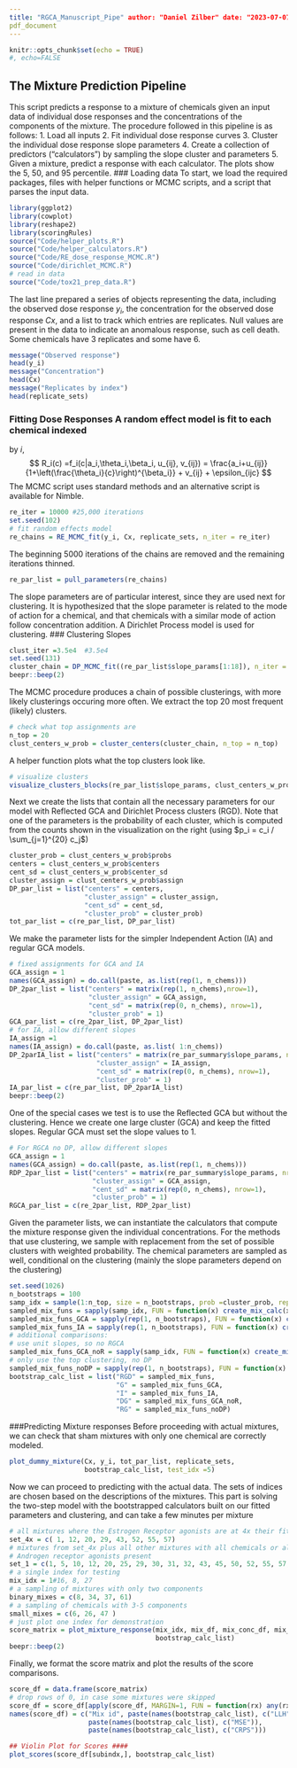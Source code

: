 ```yaml
---
title: "RGCA_Manuscript_Pipe" author: "Daniel Zilber" date: "2023-07-07" output:
pdf_document
---
```

```r
knitr::opts_chunk$set(echo = TRUE)
#, echo=FALSE
```
## The Mixture Prediction Pipeline
This script predicts a response to a mixture of chemicals given an input data of
individual dose responses and the concentrations of the components of the
mixture.  The procedure followed in this pipeline is as follows:
1. Load all inputs 2. Fit individual dose response curves 3. Cluster the
individual dose response slope parameters 4. Create a collection of predictors
("calculators") by sampling the slope cluster and parameters 5. Given a mixture,
predict a response with each calculator.  The plots show the 5, 50, and 95
percentile.
### Loading data To start, we load the required packages, files with helper
functions or MCMC scripts, and a script that parses the input data.
```r
library(ggplot2)
library(cowplot)
library(reshape2)
library(scoringRules)
source("Code/helper_plots.R")
source("Code/helper_calculators.R")
source("Code/RE_dose_response_MCMC.R")
source("Code/dirichlet_MCMC.R")
# read in data
source("Code/tox21_prep_data.R")
```
The last line prepared a series of objects representing the data, including the
observed dose response $y_i$, the concentration for the observed dose response
$Cx$, and a list to track which entries are replicates.  Null values are present
in the data to indicate an anomalous response, such as cell death.  Some
chemicals have 3 replicates and some have 6.
```r
message("Observed response")
head(y_i)
message("Concentration")
head(Cx)
message("Replicates by index")
head(replicate_sets)
```
### Fitting Dose Responses A random effect model is fit to each chemical indexed
by $i$, $$  R_i(c) =f_i(c|a_i,\theta_i,\beta_i, u_{ij}, v_{ij}) =
\frac{a_i+u_{ij}}{1+\left(\frac{\theta_i}{c}\right)^{\beta_i}} + v_{ij} +
\epsilon_{ijc} $$ The MCMC script uses standard methods and an alternative
script is available for Nimble.
```r
re_iter = 10000 #25,000 iterations
set.seed(102)
# fit random effects model
re_chains = RE_MCMC_fit(y_i, Cx, replicate_sets, n_iter = re_iter)
```
The beginning 5000 iterations of the chains are removed and the remaining
iterations thinned.
```r
re_par_list = pull_parameters(re_chains)
```
The slope parameters are of particular interest, since they are used next for
clustering.  It is hypothesized that the slope parameter is related to the mode
of action for a chemical, and that chemicals with a similar mode of action
follow concentration addition.  A Dirichlet Process model is used for
clustering.
### Clustering Slopes
```r
clust_iter =3.5e4  #3.5e4
set.seed(131)
cluster_chain = DP_MCMC_fit((re_par_list$slope_params[1:18]), n_iter = clust_iter)
beepr::beep(2)
```
The MCMC procedure produces a chain of possible clusterings, with more likely
clusterings occuring more often.  We extract the top 20 most frequent (likely)
clusters.
```r
# check what top assignments are
n_top = 20
clust_centers_w_prob = cluster_centers(cluster_chain, n_top = n_top)
```
A helper function plots what the top clusters look like.
```r
# visualize clusters
visualize_clusters_blocks(re_par_list$slope_params, clust_centers_w_prob)
```
Next we create the lists that contain all the necessary parameters for our model
with Reflected GCA and Dirichlet Process clusters (RGD).  Note that one of the
parameters is the probability of each cluster, which is computed from the counts
shown in the visualization on the right (using $p_i = c_i / \sum_{j=1}^{20}
c_j$)
```r
cluster_prob = clust_centers_w_prob$probs
centers = clust_centers_w_prob$centers
cent_sd = clust_centers_w_prob$center_sd
cluster_assign = clust_centers_w_prob$assign
DP_par_list = list("centers" = centers,
                   "cluster_assign" = cluster_assign,
                   "cent_sd" = cent_sd,
                   "cluster_prob" = cluster_prob)
tot_par_list = c(re_par_list, DP_par_list)
```
We make the parameter lists for the simpler Independent Action (IA) and regular
GCA models.
```r
# fixed assignments for GCA and IA
GCA_assign = 1
names(GCA_assign) = do.call(paste, as.list(rep(1, n_chems)))
DP_2par_list = list("centers" = matrix(rep(1, n_chems),nrow=1),
                    "cluster_assign" = GCA_assign,
                    "cent_sd" = matrix(rep(0, n_chems), nrow=1),
                    "cluster_prob" = 1)
GCA_par_list = c(re_2par_list, DP_2par_list)
# for IA, allow different slopes
IA_assign =1
names(IA_assign) = do.call(paste, as.list( 1:n_chems))
DP_2parIA_list = list("centers" = matrix(re_par_summary$slope_params, nrow = 1),#matrix(rep(1, n_chems),nrow=1),
                      "cluster_assign" = IA_assign,
                      "cent_sd" = matrix(rep(0, n_chems), nrow=1),
                      "cluster_prob" = 1)
IA_par_list = c(re_par_list, DP_2parIA_list)
beepr::beep(2)
```
One of the special cases we test is to use the Reflected GCA but without the
clustering.  Hence we create one large cluster (GCA) and keep the fitted slopes.
Regular GCA must set the slope values to 1.
```r
# For RGCA no DP, allow different slopes
GCA_assign = 1
names(GCA_assign) = do.call(paste, as.list(rep(1, n_chems)))
RDP_2par_list = list("centers" = matrix(re_par_summary$slope_params, nrow = 1),
                     "cluster_assign" = GCA_assign,
                     "cent_sd" = matrix(rep(0, n_chems), nrow=1),
                     "cluster_prob" = 1)
RGCA_par_list = c(re_2par_list, RDP_2par_list)
```
Given the parameter lists, we can instantiate the calculators that compute the
mixture response given the individual concentrations.  For the methods that use
clustering, we sample with replacement from the set of possible clusters with
weighted probability.  The chemical parameters are sampled as well, conditional
on the clustering (mainly the slope parameters depend on the clustering)
```r
set.seed(1026)
n_bootstraps = 100
samp_idx = sample(1:n_top, size = n_bootstraps, prob =cluster_prob, replace = T)
sampled_mix_funs = sapply(samp_idx, FUN = function(x) create_mix_calc(x, tot_par_list, add_RE = T))
sampled_mix_funs_GCA = sapply(rep(1, n_bootstraps), FUN = function(x) create_mix_calc(x, GCA_par_list, add_RE = F))
sampled_mix_funs_IA = sapply(rep(1, n_bootstraps), FUN = function(x) create_mix_calc(x, IA_par_list, add_RE = F))
# additional comparisons:
# use unit slopes, so no RGCA
sampled_mix_funs_GCA_noR = sapply(samp_idx, FUN = function(x) create_mix_calc(x, tot_par_list, add_RE = F, unit_slopes=T))
# only use the top clustering, no DP
sampled_mix_funs_noDP = sapply(rep(1, n_bootstraps), FUN = function(x) create_mix_calc(x, RGCA_par_list, add_RE = F))
bootstrap_calc_list = list("RGD" = sampled_mix_funs,
                           "G" = sampled_mix_funs_GCA,
                           "I" = sampled_mix_funs_IA,
                           "DG" = sampled_mix_funs_GCA_noR,
                           "RG" = sampled_mix_funs_noDP)
```
###Predicting Mixture responses
Before proceeding with actual mixtures, we can check that sham mixtures with
only one chemical are correctly modeled.
```r
plot_dummy_mixture(Cx, y_i, tot_par_list, replicate_sets,
                   bootstrap_calc_list, test_idx =5)
```
Now we can proceed to predicting with the actual data.  The sets of indices are
chosen based on the descriptions of the mixtures. This part is solving the
two-step model with the bootstrapped calculators built on our fitted parameters
and clustering, and can take a few minutes per mixture
```r
# all mixtures where the Estrogen Receptor agonists are at 4x their fitted EC50
set_4x = c( 1, 12, 20, 29, 43, 52, 55, 57)
# mixtures from set_4x plus all other mixtures with all chemicals or all
# Androgen receptor agonists present
set_1 = c(1, 5, 10, 12, 20, 25, 29, 30, 31, 32, 43, 45, 50, 52, 55, 57, 62)
# a single index for testing
mix_idx = 1#16, 8, 27
# a sampling of mixtures with only two components
binary_mixes = c(8, 34, 37, 61)
# a sampling of chemicals with 3-5 components
small_mixes = c(6, 26, 47 )
# just plot one index for demonstration
score_matrix = plot_mixture_response(mix_idx, mix_df, mix_conc_df, mix_guide,
                                     bootstrap_calc_list)
beepr::beep(2)
```


Finally, we format the score matrix and plot the results of the score comparisons.

```r
score_df = data.frame(score_matrix)
# drop rows of 0, in case some mixtures were skipped
score_df = score_df[apply(score_df, MARGIN=1, FUN = function(rx) any(rx>0)),]
names(score_df) = c("Mix id", paste(names(bootstrap_calc_list), c("LLH")),
                    paste(names(bootstrap_calc_list), c("MSE")),
                    paste(names(bootstrap_calc_list), c("CRPS")))

## Violin Plot for Scores ####
plot_scores(score_df[subindx,], bootstrap_calc_list)

```

